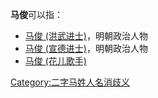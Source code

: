 '''马俊'''可以指：
* [[马俊_(洪武进士)|马俊 (洪武进士)]]，明朝政治人物
* [[马俊_(宣德进士)|马俊 (宣德进士)]]，明朝政治人物
* [[马俊_(花儿歌手)|马俊 (花儿歌手)]]

{{disambig}}

[[Category:二字马姓人名消歧义|Category:二字马姓人名消歧义]]